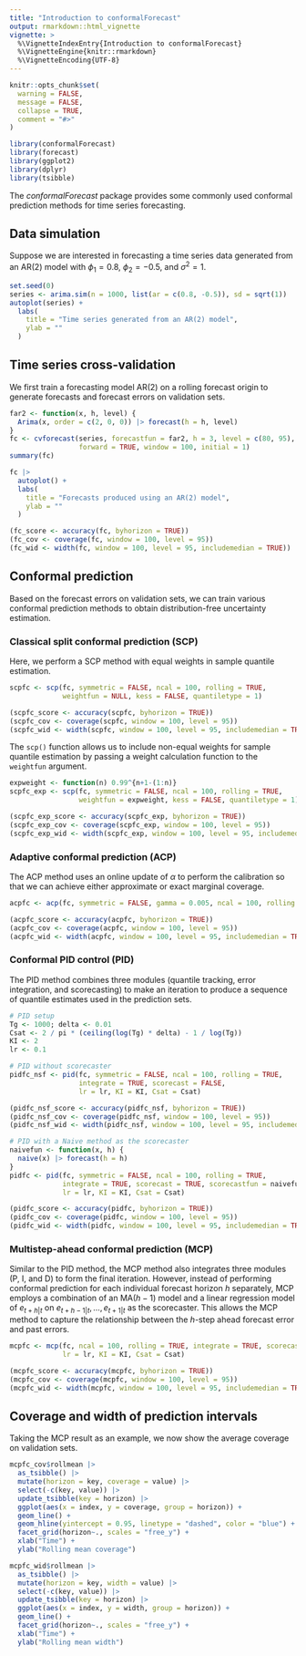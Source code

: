 ```yaml
---
title: "Introduction to conformalForecast"
output: rmarkdown::html_vignette
vignette: >
  %\VignetteIndexEntry{Introduction to conformalForecast}
  %\VignetteEngine{knitr::rmarkdown}
  %\VignetteEncoding{UTF-8}
---
```


```r
knitr::opts_chunk$set(
  warning = FALSE,
  message = FALSE,
  collapse = TRUE,
  comment = "#>"
)
```

```r
library(conformalForecast)
library(forecast)
library(ggplot2)
library(dplyr)
library(tsibble)
```

The *conformalForecast* package provides some commonly used conformal prediction methods for time series forecasting.

## Data simulation

Suppose we are interested in forecasting a time series data generated from an AR(2) model with $\phi_1 = 0.8$, $\phi_2=-0.5$, and $\sigma^2 = 1$.

```r
set.seed(0)
series <- arima.sim(n = 1000, list(ar = c(0.8, -0.5)), sd = sqrt(1))
autoplot(series) +
  labs(
    title = "Time series generated from an AR(2) model",
    ylab = ""
  )
```

## Time series cross-validation

We first train a forecasting model AR(2) on a rolling forecast origin to generate forecasts and forecast errors on validation sets.

```r
far2 <- function(x, h, level) {
  Arima(x, order = c(2, 0, 0)) |> forecast(h = h, level)
}
fc <- cvforecast(series, forecastfun = far2, h = 3, level = c(80, 95),
                 forward = TRUE, window = 100, initial = 1)
summary(fc)
```

```r
fc |>
  autoplot() +
  labs(
    title = "Forecasts produced using an AR(2) model",
    ylab = ""
  )
```

```r
(fc_score <- accuracy(fc, byhorizon = TRUE))
(fc_cov <- coverage(fc, window = 100, level = 95))
(fc_wid <- width(fc, window = 100, level = 95, includemedian = TRUE))
```

## Conformal prediction

Based on the forecast errors on validation sets, we can train various conformal prediction methods to obtain distribution-free uncertainty estimation.

### Classical split conformal prediction (SCP)

Here, we perform a SCP method with equal weights in sample quantile estimation.

```r
scpfc <- scp(fc, symmetric = FALSE, ncal = 100, rolling = TRUE,
             weightfun = NULL, kess = FALSE, quantiletype = 1)

(scpfc_score <- accuracy(scpfc, byhorizon = TRUE))
(scpfc_cov <- coverage(scpfc, window = 100, level = 95))
(scpfc_wid <- width(scpfc, window = 100, level = 95, includemedian = TRUE))
```

The `scp()` function allows us to include non-equal weights for sample quantile estimation by passing a weight calculation function to the `weightfun` argument.

```r
expweight <- function(n) 0.99^{n+1-(1:n)}
scpfc_exp <- scp(fc, symmetric = FALSE, ncal = 100, rolling = TRUE,
                 weightfun = expweight, kess = FALSE, quantiletype = 1)

(scpfc_exp_score <- accuracy(scpfc_exp, byhorizon = TRUE))
(scpfc_exp_cov <- coverage(scpfc_exp, window = 100, level = 95))
(scpfc_exp_wid <- width(scpfc_exp, window = 100, level = 95, includemedian = TRUE))
```

### Adaptive conformal prediction (ACP)

The ACP method uses an online update of $\alpha$ to perform the calibration so that we can achieve either approximate or exact marginal coverage.

```r
acpfc <- acp(fc, symmetric = FALSE, gamma = 0.005, ncal = 100, rolling = TRUE)

(acpfc_score <- accuracy(acpfc, byhorizon = TRUE))
(acpfc_cov <- coverage(acpfc, window = 100, level = 95))
(acpfc_wid <- width(acpfc, window = 100, level = 95, includemedian = TRUE))
```

### Conformal PID control (PID)

The PID method combines three modules (quantile tracking, error integration, and scorecasting) to make an iteration to produce a sequence of quantile estimates used in the prediction sets.

```r
# PID setup
Tg <- 1000; delta <- 0.01
Csat <- 2 / pi * (ceiling(log(Tg) * delta) - 1 / log(Tg))
KI <- 2
lr <- 0.1
```

```r
# PID without scorecaster
pidfc_nsf <- pid(fc, symmetric = FALSE, ncal = 100, rolling = TRUE,
                 integrate = TRUE, scorecast = FALSE,
                 lr = lr, KI = KI, Csat = Csat)

(pidfc_nsf_score <- accuracy(pidfc_nsf, byhorizon = TRUE))
(pidfc_nsf_cov <- coverage(pidfc_nsf, window = 100, level = 95))
(pidfc_nsf_wid <- width(pidfc_nsf, window = 100, level = 95, includemedian = TRUE))
```

```r
# PID with a Naive method as the scorecaster
naivefun <- function(x, h) {
  naive(x) |> forecast(h = h)
}
pidfc <- pid(fc, symmetric = FALSE, ncal = 100, rolling = TRUE,
             integrate = TRUE, scorecast = TRUE, scorecastfun = naivefun,
             lr = lr, KI = KI, Csat = Csat)

(pidfc_score <- accuracy(pidfc, byhorizon = TRUE))
(pidfc_cov <- coverage(pidfc, window = 100, level = 95))
(pidfc_wid <- width(pidfc, window = 100, level = 95, includemedian = TRUE))
```

### Multistep-ahead conformal prediction (MCP)

Similar to the PID method, the MCP method also integrates three modules (P, I, and D) to form the final iteration. However, instead of performing conformal prediction for each individual forecast horizon $h$ separately, MCP employs a combination of an MA($h-1$) model and a linear regression model of $e_{t+h|t}$ on $e_{t+h-1|t},\dots,e_{t+1|t}$ as the scorecaster. This allows the MCP method to capture the relationship between the $h$-step ahead forecast error and past errors.

```r
mcpfc <- mcp(fc, ncal = 100, rolling = TRUE, integrate = TRUE, scorecast = TRUE,
             lr = lr, KI = KI, Csat = Csat)

(mcpfc_score <- accuracy(mcpfc, byhorizon = TRUE))
(mcpfc_cov <- coverage(mcpfc, window = 100, level = 95))
(mcpfc_wid <- width(mcpfc, window = 100, level = 95, includemedian = TRUE))
```

## Coverage and width of prediction intervals

Taking the MCP result as an example, we now show the average coverage on validation sets.

```r
mcpfc_cov$rollmean |>
  as_tsibble() |>
  mutate(horizon = key, coverage = value) |>
  select(-c(key, value)) |>
  update_tsibble(key = horizon) |>
  ggplot(aes(x = index, y = coverage, group = horizon)) +
  geom_line() +
  geom_hline(yintercept = 0.95, linetype = "dashed", color = "blue") +
  facet_grid(horizon~., scales = "free_y") +
  xlab("Time") +
  ylab("Rolling mean coverage")
```

```r
mcpfc_wid$rollmean |>
  as_tsibble() |>
  mutate(horizon = key, width = value) |>
  select(-c(key, value)) |>
  update_tsibble(key = horizon) |>
  ggplot(aes(x = index, y = width, group = horizon)) +
  geom_line() +
  facet_grid(horizon~., scales = "free_y") +
  xlab("Time") +
  ylab("Rolling mean width")
```
